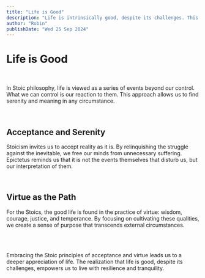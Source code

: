 ```yaml
---
title: "Life is Good"
description: "Life is intrinsically good, despite its challenges. This reflection explores how Stoic philosophy helps us find value and purpose by accepting what we cannot change and cultivating virtue."
author: "Robin"
publishDate: "Wed 25 Sep 2024"
---
```


# **Life is Good**

<br />

In Stoic philosophy, life is viewed as a series of events beyond our control. What we can control is our reaction to them. This approach allows us to find serenity and meaning in any circumstance.

<br />

## Acceptance and Serenity

Stoicism invites us to accept reality as it is. By relinquishing the struggle against the inevitable, we free our minds from unnecessary suffering. Epictetus reminds us that it is not the events themselves that disturb us, but our interpretation of them.

<br />

## Virtue as the Path

For the Stoics, the good life is found in the practice of virtue: wisdom, courage, justice, and temperance. By focusing on cultivating these qualities, we create a sense of purpose that transcends external circumstances.

<br /><br />

Embracing the Stoic principles of acceptance and virtue leads us to a deeper appreciation of life. The realization that life is good, despite its challenges, empowers us to live with resilience and tranquility.